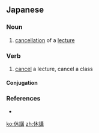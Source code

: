 ==Japanese==
{{ja-kanjitab|きゅう|こう|yomi=on}}

===Noun===
{{ja-noun|きゅうこう}}

# [[cancellation]] of a [[lecture]]
#: {{ja-usex|今日は'''休講'''だ。|きょう は '''きゅうこう''' だ。|Today's lecture is canceled.}}

===Verb===
{{ja-verb-suru|きゅうこう}}

# [[cancel]] a lecture, cancel a class

====Conjugation====
{{ja-suru|きゅうこう}}

===References===
* {{R:Shogakukan}}

[[ko:休講]]
[[zh:休講]]